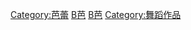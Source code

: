 {{Commons category|Ballets}}

[[Category:芭蕾|Category:芭蕾]]
[[Category:管弦樂曲|B芭]]
[[Category:各形式樂曲|B芭]]
[[Category:舞蹈作品|Category:舞蹈作品]]